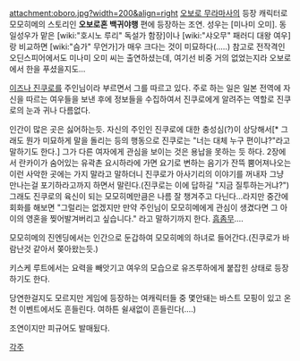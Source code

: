 attachment:oboro.jpg?width=200&align=right [[오보로 무라마사]]의 등장 캐릭터로 모모히메의 스토리인 '''오보로혼 백귀야행''' 편에 등장하는 조연.
성우는 [미나미 오미]. 동일성우가 맡은 [wiki:"호시노 루리" 독설가 함장]이나 [wiki:"샤오무" 패러디 대왕 여우]랑 비교하면 [wiki:"슴가" 무언가]가 매우 크다는 것이 미묘하다(.....) 참고로 전작격인 오딘스피어에서도 미나미 오미 씨는 출연하셨는데, 여기선 비중 거의 없었는지라 오보로에서 한을 푸셨을지도...

[[이즈나 진쿠로]]를 주인님이라 부르면서 그를 따르고 있다. 주로 하는 일은 일본 전역에 자신을 따르는 여우들을 보낸 후에 정보들을 수집하여서 진쿠로에게 알려주는 역할로 진쿠로의 눈과 귀나 다름없다.

인간이 많은 곳은 싫어하는듯. 자신의 주인인 진쿠로에 대한 충성심(?)이 상당해서[* 그래도 뭔가 미묘하게 말을 돌리는 등의 행동으로 진쿠로는 "너는 대체 누구 편이냐?"라고 말하기도 한다.] 그가 다른 여자에게 관심을 보이는 것은 용납을 못하는 듯 하다. 2장에서 란카이가 숨어있는 유곽촌 요시하라에 가면 요기로 변하는 음기가 잔뜩 뿜어져나오는 이런 사악한 곳에는 가지 말라고 말하더니 진쿠로가 아사기리의 이야기를 꺼내자 그냥 만나는걸 포기하라고까지 하면서 말린다.(진쿠로는 이에 답하길 "지금 질투하는거냐?") 그래도 진쿠로의 육신이 되는 모모히메만큼은 나름 잘 챙겨주고 다닌다...라지만 중간에 회화를 해보면 "그럴리는 없겠지만 만약 주인님이 모모히메에게 관심이 생겼다면 그 아이의 영혼을 찢어발겨버리고 싶습니다." 라고 말하기까지 한다. [[흠좀무]]....

모모히메의 진엔딩에서는 인간으로 둔갑하여 모모히메의 하녀로 들어간다.(진쿠로가 바람난것 같아서 쫒아왔는듯.)

키스케 루트에서는 요력을 빼앗기고 여우의 모습으로 유즈루하에게 붙잡힌 상태로 등장하기도 한다.

당연한걸지도 모르지만 게임에 등장하는 여캐릭터들 중 몇안돼는 바스트 모핑이 있고 온천 이벤트에서도 흔들린다. 여하튼 쉴새없이 흔들린다(....)

조연이지만 피규어도 발매됬다.

[[각주]]
